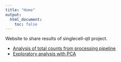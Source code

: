 ```yaml
---
title: "Home"
output:
  html_document:
    toc: false
---
```


Website to share results of singlecell-qtl project.

* [Analysis of total counts from processing pipeline](totals.html)
* [Exploratory analysis with PCA](pca.html)
